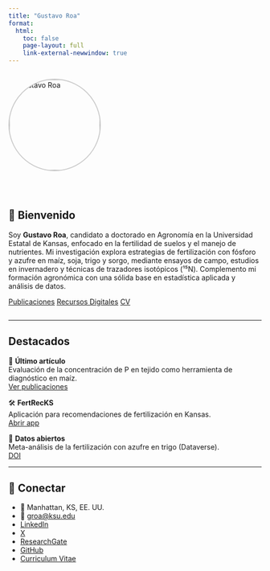 ```yaml
---
title: "Gustavo Roa"
format:
  html:
    toc: false
    page-layout: full
    link-external-newwindow: true
---
```


:::: {style="display: flex; align-items: center; gap: 2rem; flex-wrap: wrap;"}
<img src="profile.jpg" alt="Gustavo Roa" width="180" style="border-radius: 50%; border: 2px solid #ccc;"/>

::: {style="max-width: 600px;"}

# 👋 Bienvenido

Soy **Gustavo Roa**, candidato a doctorado en Agronomía en la Universidad Estatal de Kansas, enfocado en la fertilidad de suelos y el manejo de nutrientes. Mi investigación explora estrategias de fertilización con fósforo y azufre en maíz, soja, trigo y sorgo, mediante ensayos de campo, estudios en invernadero y técnicas de trazadores isotópicos (¹⁵N). Complemento mi formación agronómica con una sólida base en estadística aplicada y análisis de datos.

[Publicaciones](publicaciones.qmd){.btn .btn-primary .me-2}
[Recursos Digitales](recursos.qmd){.btn .btn-outline-primary .me-2}
[CV](cv.qmd){.btn .btn-outline-secondary}
:::
::::

---

## Destacados
:::: {.grid}
::: {.g-col-4}
::: {.callout}
📄 **Último artículo**  
Evaluación de la concentración de P en tejido como herramienta de diagnóstico en maíz.  
[Ver publicaciones](publicaciones.qmd){.btn .btn-sm .btn-outline-primary}
:::
:::
::: {.g-col-4}
::: {.callout}
🛠️ **FertRecKS**  
Aplicación para recomendaciones de fertilización en Kansas.  
[Abrir app](https://ksusoiltesting.shinyapps.io/FertRecKS_App-R-v2/){.btn .btn-sm .btn-outline-primary}
:::
:::
::: {.g-col-4}
::: {.callout}
📂 **Datos abiertos**  
Meta-análisis de la fertilización con azufre en trigo (Dataverse).  
[DOI](https://doi.org/10.7910/DVN/4RLPP1){.btn .btn-sm .btn-outline-primary}
:::
:::
::::

---

## 🔗 Conectar
- 📍 Manhattan, KS, EE. UU.  
- 📧 [groa@ksu.edu](mailto:groa@ksu.edu)  
- [LinkedIn](https://www.linkedin.com/in/g-roa/) 
- [X](https://x.com/G_A_Roa) 
- [ResearchGate](https://www.researchgate.net/profile/Gustavo-Roa) 
- [GitHub](https://github.com/Gustavo-Roa)  
- [Curriculum Vitae](cv.qmd)
